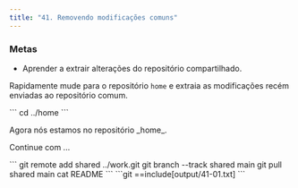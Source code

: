 ```yaml
---
title: "41. Removendo modificações comuns"
---
```


### Metas

- Aprender a extrair alterações do repositório compartilhado.

Rapidamente mude para o repositório `home` e extraia as modificações recém enviadas ao repositório comum.

<Run>
```
cd ../home
```
</Run>

<p className="highlight">Agora nós estamos no repositório _home_.</p>

Continue com ...

<Run>
```
git remote add shared ../work.git
git branch --track shared main
git pull shared main
cat README
```
</Run>

<Output>
```git
==include[output/41-01.txt]
```
</Output>